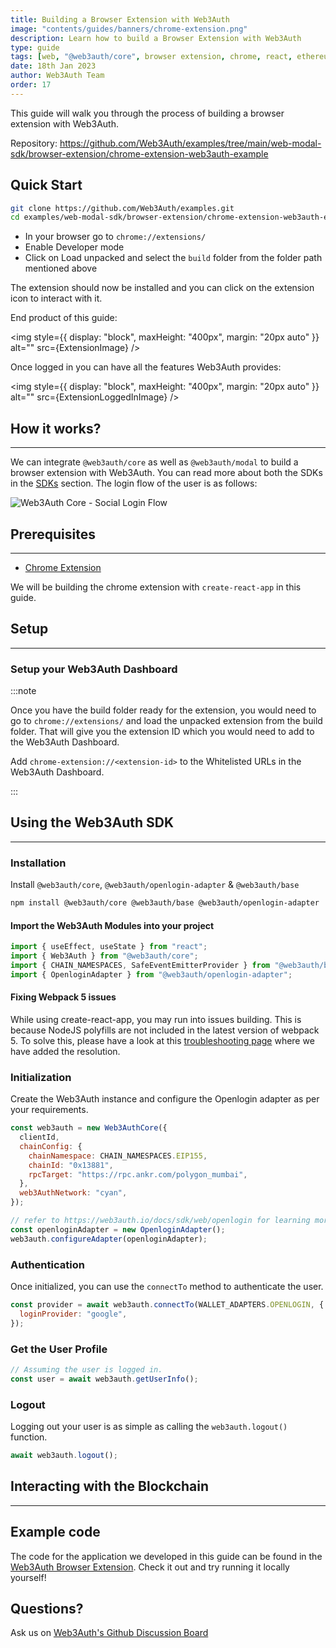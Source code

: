 ```yaml
---
title: Building a Browser Extension with Web3Auth
image: "contents/guides/banners/chrome-extension.png"
description: Learn how to build a Browser Extension with Web3Auth
type: guide
tags: [web, "@web3auth/core", browser extension, chrome, react, ethereum]
date: 18th Jan 2023
author: Web3Auth Team
order: 17
---
```



<SEO
  title="Building a Browser Extension with Web3Auth"
  description="Learn how to build a Browser Extension with Web3Auth"
  image="https://web3auth.io/docs/contents/guides/banners/chrome-extension.png"
  slug="/guides/browser-extension"
/>

This guide will walk you through the process of building a browser extension with Web3Auth.

Repository: https://github.com/Web3Auth/examples/tree/main/web-modal-sdk/browser-extension/chrome-extension-web3auth-example

## Quick Start

```bash
git clone https://github.com/Web3Auth/examples.git
cd examples/web-modal-sdk/browser-extension/chrome-extension-web3auth-example
```

- In your browser go to `chrome://extensions/`
- Enable Developer mode
- Click on Load unpacked and select the `build` folder from the folder path mentioned above

The extension should now be installed and you can click on the extension icon to interact with it.

End product of this guide:

<img style={{ display: "block", maxHeight: "400px", margin: "20px auto" }} alt="" src={ExtensionImage} />

Once logged in you can have all the features Web3Auth provides:

<img style={{ display: "block", maxHeight: "400px", margin: "20px auto" }} alt="" src={ExtensionLoggedInImage} />

## How it works?

---

We can integrate `@web3auth/core` as well as `@web3auth/modal` to build a browser extension with Web3Auth. You can read more about both the SDKs in
the [SDKs](/docs/sdk/web) section. The login flow of the user is as follows:

![Web3Auth Core - Social Login Flow](/images/implicit-flow.svg)

## Prerequisites

---

<Web3AuthPrerequisites />

- [Chrome Extension](https://developer.chrome.com/docs/extensions/mv3/getstarted/)

We will be building the chrome extension with `create-react-app` in this guide.

## Setup

---

### Setup your Web3Auth Dashboard

<SetupWeb3AuthDashboard />

:::note

Once you have the build folder ready for the extension, you would need to go to `chrome://extensions/` and load the unpacked extension from the build
folder. That will give you the extension ID which you would need to add to the Web3Auth Dashboard.

Add `chrome-extension://<extension-id>` to the Whitelisted URLs in the Web3Auth Dashboard.

:::

## Using the Web3Auth SDK

---

### Installation

Install `@web3auth/core`, `@web3auth/openlogin-adapter` & `@web3auth/base`

```bash npm2yarn
npm install @web3auth/core @web3auth/base @web3auth/openlogin-adapter
```

#### Import the Web3Auth Modules into your project

```js title="src/App.tsx"
import { useEffect, useState } from "react";
import { Web3Auth } from "@web3auth/core";
import { CHAIN_NAMESPACES, SafeEventEmitterProvider } from "@web3auth/base";
import { OpenloginAdapter } from "@web3auth/openlogin-adapter";
```

#### Fixing Webpack 5 issues

While using create-react-app, you may run into issues building. This is because NodeJS polyfills are not included in the latest version of webpack 5.
To solve this, please have a look at this [troubleshooting page](https://docs.web3auth.io/troubleshooting/webpack-issues) where we have added the
resolution.

### Initialization

Create the Web3Auth instance and configure the Openlogin adapter as per your requirements.

```js title="src/App.tsx"
const web3auth = new Web3AuthCore({
  clientId,
  chainConfig: {
    chainNamespace: CHAIN_NAMESPACES.EIP155,
    chainId: "0x13881",
    rpcTarget: "https://rpc.ankr.com/polygon_mumbai",
  },
  web3AuthNetwork: "cyan",
});

// refer to https://web3auth.io/docs/sdk/web/openlogin for learning more about configuring the adapter
const openloginAdapter = new OpenloginAdapter();
web3auth.configureAdapter(openloginAdapter);
```

### Authentication

Once initialized, you can use the `connectTo` method to authenticate the user.

```js
const provider = await web3auth.connectTo(WALLET_ADAPTERS.OPENLOGIN, {
  loginProvider: "google",
});
```

### Get the User Profile

```js
// Assuming the user is logged in.
const user = await web3auth.getUserInfo();
```

### Logout

Logging out your user is as simple as calling the `web3auth.logout()` function.

```js
await web3auth.logout();
```

## Interacting with the Blockchain

---

<InteractingWithBlockchain />

## Example code

The code for the application we developed in this guide can be found in the
[Web3Auth Browser Extension](https://github.com/Web3Auth/examples/tree/main/web-modal-sdk/browser-extension/chrome-extension-web3auth-example). Check
it out and try running it locally yourself!

## Questions?

Ask us on [Web3Auth's Github Discussion Board](https://web3auth.io/discussions)
